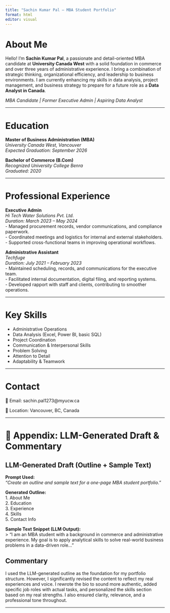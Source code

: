 ```yaml
---
title: "Sachin Kumar Pal – MBA Student Portfolio"
format: html
editor: visual
---
```


#  About Me

Hello! I'm **Sachin Kumar Pal**, a passionate and detail-oriented MBA candidate at **University Canada West** with a solid foundation in commerce and over three years of administrative experience. I bring a combination of strategic thinking, organizational efficiency, and leadership to business environments. I am currently enhancing my skills in data analysis, project management, and business strategy to prepare for a future role as a **Data Analyst in Canada**.

_MBA Candidate | Former Executive Admin | Aspiring Data Analyst_

---

#  Education

**Master of Business Administration (MBA)**  
*University Canada West, Vancouver*  
_Expected Graduation: September 2026_

**Bachelor of Commerce (B.Com)**  
*Recognized University College Benra*  
_Graduated: 2020_

---

#  Professional Experience

**Executive Admin**  
*Hi Tech Water Solutions Pvt. Ltd.*  
_Duration: March 2023 – May 2024_  
- Managed procurement records, vendor communications, and compliance paperwork.  
- Coordinated meetings and logistics for internal and external stakeholders.  
- Supported cross-functional teams in improving operational workflows.

**Administrative Assistant**  
*Techfuge*  
_Duration: July 2021 – February 2023_  
- Maintained scheduling, records, and communications for the executive team.  
- Facilitated internal documentation, digital filing, and reporting systems.  
- Developed rapport with staff and clients, contributing to smoother operations.

---

#  Key Skills

- Administrative Operations  
- Data Analysis (Excel, Power BI, basic SQL)  
- Project Coordination  
- Communication & Interpersonal Skills  
- Problem Solving  
- Attention to Detail  
- Adaptability & Teamwork

---

#  Contact

📧 Email: sachin.pal1273@myucw.ca  

📍 Location: Vancouver, BC, Canada

---

# 📎 Appendix: LLM-Generated Draft & Commentary

## LLM-Generated Draft (Outline + Sample Text)

**Prompt Used:**  
_"Create an outline and sample text for a one-page MBA student portfolio."_  

**Generated Outline:**  
1. About Me  
2. Education  
3. Experience  
4. Skills  
5. Contact Info  

**Sample Text Snippet (LLM Output):**  
> “I am an MBA student with a background in commerce and administrative experience. My goal is to apply analytical skills to solve real-world business problems in a data-driven role...”  

## Commentary

I used the LLM-generated outline as the foundation for my portfolio structure. However, I significantly revised the content to reflect my real experiences and voice. I rewrote the bio to sound more authentic, added specific job roles with actual tasks, and personalized the skills section based on my real strengths. I also ensured clarity, relevance, and a professional tone throughout.

---
